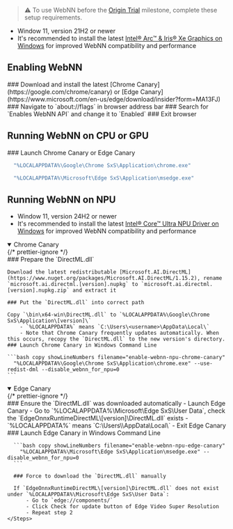 
> ⚠️ To use WebNN before the [Origin Trial](https://developer.chrome.com/docs/web-platform/origin-trials) milestone, complete these setup requirements.

- Window 11, version 21H2 or newer
- It's recommended to install the latest [Intel® Arc™ & Iris® Xe Graphics on Windows](https://www.intel.com/content/www/us/en/download/785597/intel-arc-iris-xe-graphics-windows.html) for improved WebNN compatibility and performance

## Enabling WebNN

<Steps>
### Download and install the latest [Chrome Canary](https://google.com/chrome/canary) or [Edge Canary](https://www.microsoft.com/en-us/edge/download/insider?form=MA13FJ)
### Navigate to `about://flags` in browser address bar
### Search for `Enables WebNN API` and change it to `Enabled`
### Exit browser
</Steps>

## Running WebNN on CPU or GPU

<Steps>
### Launch Chrome Canary or Edge Canary

```bash copy showLineNumbers filename="launch-chrome-canary"
  "%LOCALAPPDATA%\Google\Chrome SxS\Application\chrome.exe"
```

```bash copy showLineNumbers filename="launch-edge-canary"
  "%LOCALAPPDATA%\Microsoft\Edge SxS\Application\msedge.exe"
```


</Steps>

## Running WebNN on NPU

- Window 11, version 24H2 or newer
- It's recommended to install the latest [Intel® Core™ Ultra NPU Driver on Windows](https://www.intel.com/content/www/us/en/download/794734/intel-npu-driver-windows.html) for improved WebNN compatibility and performance

<details open>
  {/* prettier-ignore */}
  <summary>Chrome Canary</summary>
  <div className="mx-2 my-2">
  <Steps>
    ### Prepare the `DirectML.dll`
    
    Download the latest redistributable [Microsoft.AI.DirectML](https://www.nuget.org/packages/Microsoft.AI.DirectML/1.15.2), rename `microsoft.ai.directml.[version].nupkg` to `microsoft.ai.directml.[version].nupkg.zip` and extract it

    ### Put the `DirectML.dll` into correct path
    
    Copy `\bin\x64-win\DirectML.dll` to `%LOCALAPPDATA%\Google\Chrome SxS\Application\[version]\`
        - `%LOCALAPPDATA%` means `C:\Users\<username>\AppData\Local\`
        - Note that Chrome Canary frequently updates automatically. When this occurs, recopy the `DirectML.dll` to the new version's directory.
    ### Launch Chrome Canary in Windows Command Line
    
    ```bash copy showLineNumbers filename="enable-webnn-npu-chrome-canary"
      "%LOCALAPPDATA%\Google\Chrome SxS\Application\chrome.exe" --use-redist-dml --disable_webnn_for_npu=0
    ```
  </Steps>
  </div>
</details>
<details open>
  {/* prettier-ignore */}
  <summary>Edge Canary</summary>
  <div className="mx-2 my-2">
    <Steps>
      ### Ensure the `DirectML.dll` was downloaded automatically
          - Launch Edge Canary
          - Go to `%LOCALAPPDATA%\Microsoft\Edge SxS\User Data`, check the `EdgeOnnxRuntimeDirectML\[version]\DirectML.dll` exists
          - `%LOCALAPPDATA%` means `C:\Users\<username>\AppData\Local\`
          - Exit Edge Canary
      ### Launch Edge Canary in Windows Command Line

      ```bash copy showLineNumbers filename="enable-webnn-npu-edge-canary"
        "%LOCALAPPDATA%\Microsoft\Edge SxS\Application\msedge.exe" --disable_webnn_for_npu=0
      ```

      ### Force to download the `DirectML.dll` manually
      
      If `EdgeOnnxRuntimeDirectML\[version]\DirectML.dll` does not exist under `%LOCALAPPDATA%\Microsoft\Edge SxS\User Data`:
          - Go to `edge://components/`
          - Click Check for update button of Edge Video Super Resolution
          - Repeat step 2
    </Steps>
  </div>
</details>
